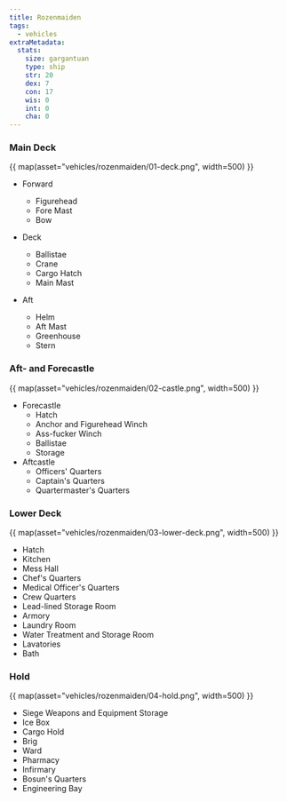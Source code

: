 ```yaml
---
title: Rozenmaiden
tags:
  - vehicles
extraMetadata:
  stats:
    size: gargantuan
    type: ship
    str: 20
    dex: 7
    con: 17
    wis: 0
    int: 0
    cha: 0
---
```



### Main Deck
{{ map(asset="vehicles/rozenmaiden/01-deck.png", width=500) }}
  * Forward
    * Figurehead
    * Fore Mast
    * Bow

  * Deck
    * Ballistae
    * Crane
    * Cargo Hatch
    * Main Mast
  * Aft
    * Helm
    * Aft Mast
    * Greenhouse
    * Stern
### Aft- and Forecastle
{{ map(asset="vehicles/rozenmaiden/02-castle.png", width=500) }}
  * Forecastle
    * Hatch
    * Anchor and Figurehead Winch
    * Ass-fucker Winch
    * Ballistae
    * Storage
  * Aftcastle
    * Officers' Quarters
    * Captain's Quarters
    * Quartermaster's Quarters
### Lower Deck
{{ map(asset="vehicles/rozenmaiden/03-lower-deck.png", width=500) }}
  * Hatch
  * Kitchen
  * Mess Hall
  * Chef's Quarters
  * Medical Officer's Quarters
  * Crew Quarters
  * Lead-lined Storage Room
  * Armory
  * Laundry Room
  * Water Treatment and Storage Room
  * Lavatories
  * Bath

### Hold
{{ map(asset="vehicles/rozenmaiden/04-hold.png", width=500) }}
  * Siege Weapons and Equipment Storage
  * Ice Box
  * Cargo Hold
  * Brig
  * Ward
  * Pharmacy
  * Infirmary
  * Bosun's Quarters
  * Engineering Bay
